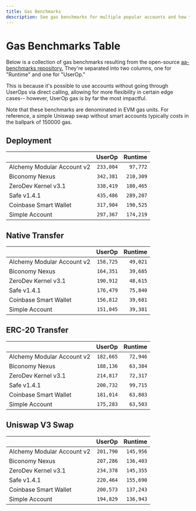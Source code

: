 ```yaml
---
title: Gas Benchmarks
description: See gas benchmarks for multiple popular accounts and how they stack up.
---
```


# Gas Benchmarks Table

Below is a collection of gas benchmarks resulting from the open-source [aa-benchmarks repository.](https://github.com/alchemyplatform/aa-benchmarks/blob/master/README.md) They're separated into two columns, one for "Runtime" and one for "UserOp."

This is because it's possible to use accounts without going through UserOps via direct calling, allowing for more flexibility in certain edge cases-- however, UserOp gas is by far the most impactful.

Note that these benchmarks are denominated in EVM gas units. For reference, a simple Uniswap swap without smart accounts typically costs in the ballpark of 150000 gas.

## Deployment

|                            |    UserOp |   Runtime |
| :------------------------- | --------: | --------: |
| Alchemy Modular Account v2 | `233,004` |  `97,772` |
| Biconomy Nexus             | `342,381` | `210,309` |
| ZeroDev Kernel v3.1        | `338,419` | `180,465` |
| Safe v1.4.1                | `435,486` | `289,207` |
| Coinbase Smart Wallet      | `317,904` | `190,525` |
| Simple Account             | `297,367` | `174,219` |

## Native Transfer

|                            |    UserOp |  Runtime |
| :------------------------- | --------: | -------: |
| Alchemy Modular Account v2 | `158,725` | `49,021` |
| Biconomy Nexus             | `164,351` | `39,685` |
| ZeroDev Kernel v3.1        | `190,912` | `48,615` |
| Safe v1.4.1                | `176,479` | `75,840` |
| Coinbase Smart Wallet      | `156,812` | `39,681` |
| Simple Account             | `151,045` | `39,381` |

## ERC-20 Transfer

|                            |    UserOp |  Runtime |
| :------------------------- | --------: | -------: |
| Alchemy Modular Account v2 | `182,665` | `72,946` |
| Biconomy Nexus             | `188,136` | `63,384` |
| ZeroDev Kernel v3.1        | `214,817` | `72,317` |
| Safe v1.4.1                | `200,732` | `99,715` |
| Coinbase Smart Wallet      | `181,014` | `63,803` |
| Simple Account             | `175,283` | `63,503` |

## Uniswap V3 Swap

|                            |    UserOp |   Runtime |
| :------------------------- | --------: | --------: |
| Alchemy Modular Account v2 | `201,790` | `145,956` |
| Biconomy Nexus             | `207,286` | `136,403` |
| ZeroDev Kernel v3.1        | `234,378` | `145,355` |
| Safe v1.4.1                | `220,464` | `155,690` |
| Coinbase Smart Wallet      | `200,573` | `137,243` |
| Simple Account             | `194,829` | `136,943` |

